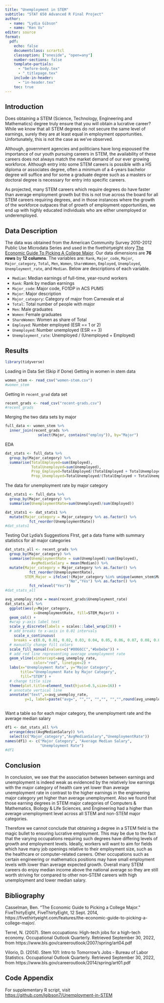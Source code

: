 ```yaml
---
title: "Unemployment in STEM"
subtitle: "STAT 650 Advanced R Final Project"
author: 
  - name: "Lydia Gibson"
  - name: "Ken Vu"
editor: source
format:
  pdf:
    echo: false
    documentclass: scrartcl
    classoption: ["oneside", "open=any"]
    number-sections: false
    template-partials:
      - "before-body.tex"
      - "_titlepage.tex" 
    include-in-header: 
      - "in-header.tex"
    toc: true
---
```


\newpage
  
## Introduction

Does obtaining a STEM (Science, Technology, Engineering and Mathematics) degree truly ensure that you will obtain a lucrative career? While we know that all STEM degrees do not secure the same level of earnings, surely they are at least equal in employment opportunities. Unfortunately, this is not the case as we've observed.

Although, government agencies and politicians have long espoused the importance of our youth pursuing careers in STEM, the availability of these careers does not always match the market demand of our ever growing workforce. Although entry into some STEM careers is possible with a HS diploma or associates degree, often a minimum of a 4-years bachelor degree will suffice and for some a graduate degree such as a masters or doctoral degree is necessary for entry into specific careers.

As projected, many STEM careers which require degrees do have faster than average employment growth but this is not true across the board for all STEM careers requiring degrees, and in those instances where the growth of the workforce outpaces that of growth of employment opportunities, we end up with highly educated individuals who are either unemployed or underemployed. 

## Data Description


\setlength\parindent{24pt}        

The data was obtained from the American Community Survey 2010-2012 Public Use Microdata Series and used in the fivethirtyeight story [The Economic Guide To Picking A College Major](https://fivethirtyeight.com/features/the-economic-guide-to-picking-a-college-major/). Our data dimensions are **76 rows** by **12 columns**. The variables are: `Rank`, `Major_code`, `Major`, `Major_category`, `Total`, `Men`, `Women`, `ShareWomen`, `Employed`, `Unemployed`, `Unemployment_rate`, and `Median`. Below are descriptions of each variable.

- `Median`: Median earnings of full-time, year-round workers
- `Rank`: Rank by median earnings
- `Major_code`: Major code, FO1DP in ACS PUMS
- `Major`: Major description
- `Major_category`: Category of major from Carnevale et al
- `Total`: Total number of people with major
- `Men`: Male graduates
- `Women`: Female graduates
- `ShareWomen`: Women as share of Total
- `Employed`: Number employed (ESR == 1 or 2)
- `Unemployed`: Number unemployed (ESR == 3)
- `Unemployment_rate`: Unemployed / (Unemployed + Employed)



## Results

```r
library(tidyverse)
```



Loading in Data Set (Skip if Done)
Getting in women in stem data
```r
women_stem <- read_csv("women-stem.csv")
#women_stem
```

Getting in `recent_grad` data set
```r
recent_grads <- read_csv("recent-grads.csv")
#recent_grads
```


Merging the two data sets by major
```r
full_data <- women_stem %>%
  inner_join(recent_grads %>% 
               select(Major, contains("employ")), by="Major")

```

EDA
```r
dat_stats <- full_data %>%
  group_by(Major_category) %>%
  summarise(TotalEmployed=sum(Employed),
            TotalUnemployed=sum(Unemployed),
            Prop_Employed=TotalEmployed/(TotalEmployed + TotalUnemployed),
            Prop_Unemployed=TotalUnemployed/(TotalEmployed + TotalUnemployed))

```

The data for unemployment rate by major category
```r
dat_stats1 <- full_data %>%
  group_by(Major_category) %>% 
  summarise(UnemploymentRate=sum(Unemployed)/sum(Employed))

```


```r
dat_stats1 <- dat_stats1 %>%
  mutate(Major_category = Major_category %>% as.factor() %>%
           fct_reorder(UnemploymentRate))
#dat_stats1
```

Testing Out Lydia's Suggestions
FIrst, get a data frame with summary statistics for all major categories
```r
dat_stats_all <- recent_grads %>%
  group_by(Major_category) %>%
  summarise(UnemploymentRate = sum(Unemployed)/sum(Employed),
            AvgMedianSalary = mean(Median)) %>%
  mutate(Major_category = Major_category %>% as.factor() %>%
           fct_reorder(UnemploymentRate),
         STEM_Major = ifelse(!(Major_category %in% unique(women_stem$Major_category)),
                             "No","Yes") %>% as.factor() %>%
           fct_relevel("Yes"))
#dat_stats_all
```


```r
avg_unemploy_rate = mean(recent_grads$Unemployment_rate)
dat_stats_all %>%
  ggplot(aes(y=Major_category, 
             x=UnemploymentRate, fill=STEM_Major)) +
  geom_col() + 
  #wrap y-axis label text
  scale_y_discrete(labels = scales::label_wrap(20)) +
  # add breaks to x-axis in 0.01 intervals
    scale_x_continuous(
    breaks = c(0.0, 0.01, 0.02, 0.03, 0.04, 0.05, 0.06, 0.07, 0.08, 0.09, 0.10, 0.11)) +
  # manually change fill colors
  scale_fill_manual(values=c("#0066CC","#bebebe")) +
  # add red line representing average unemployment rate 
  geom_vline(xintercept=avg_unemploy_rate,
             color="red", linetype=2) + 
  labs(x="Unemployment Rate", y="Major Category",
       title="Unemployment Rate by Major Category",
       fill="STEM") + 
  # change title size
  theme(plot.title=element_text(hjust=0.5,size=16)) + 
  # annotate vertical line
  annotate("text",x=avg_unemploy_rate, 
         y=1, label=paste("avg=", "","", "","", "","",round(avg_unemploy_rate,4)), color="red", size=4)
  
```

Want a table 
so for each major category, the unemployment rate and the average median salary
```r
df1 <- dat_stats_all %>% 
  arrange(desc(AvgMedianSalary)) %>%
  select(c("Major_category","AvgMedianSalary","UnemploymentRate"))
names(df1) <- c("Major Category", "Average Median Salary",
                "Unemployment Rate")
#df1 
```

## Conclusion

In conclusion, we see that the association between between earnings and unemployment is indeed weak as evidenced by the relatively low earnings with the major category of health care yet lower than average unemployment rate in contrast to the higher earnings in the engineering major category yet higher than average unemployment. Also we found that those earning degrees in STEM major categories of Computers & Mathematics, Biology & Life Sciences, and Engineering had a higher than average unemployment level across all STEM and non-STEM major categories. 

Therefore we cannot conclude that obtaining a degree in a STEM field is the magic bullet to ensuring lucrative employment. This may be due to the fact that the varying occupations requiring such degrees have differing levels of growth and employment levels. Ideally, workers will want to aim for fields which have many job openings relative to their employment size, such as the healthcare or computer-related careers. Other occupations such as certain engineering or mathematics positions may have small employment levels with lower than average expected growth. Overall many STEM careers do enjoy median income above the national average so they are still worth striving for compared to other non-STEM careers with high unemployment and lower median salary.

## Bibliography

Casselman, Ben. “The Economic Guide to Picking a College Major.” FiveThirtyEight, FiveThirtyEight, 12 Sept. 2014, https://fivethirtyeight.com/features/the-economic-guide-to-picking-a-college-major/. 

Terrel, N. (2007). Stem occupations: High-tech jobs for a high-tech economy. Occupational Outlook Quarterly. Retrieved September 30, 2022, from https://www.bls.gov/careeroutlook/2007/spring/art04.pdf 

Vilorio, D. (2014). Stem 101: Intro to Tomorrow's Jobs - Bureau of Labor Statistics. Occupational Outlook Quarterly. Retrieved September 30, 2022, from https://www.bls.gov/careeroutlook/2014/spring/art01.pdf 

## Code Appendix

For supplementary R script, visit <https://github.com/lgibson7/Unemployment-in-STEM>
